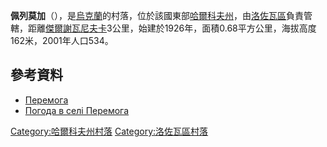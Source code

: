 {{coord|49|2|37|N|36|21|51|E|scale:100000_region:UA|display=title}}

'''佩列莫加'''（{{lang-uk|Перемога}}），是[[烏克蘭|烏克蘭]]的村落，位於該國東部[[哈爾科夫州|哈爾科夫州]]，由[[洛佐瓦區|洛佐瓦區]]負責管轄，距離[[傑爾謝瓦尼夫卡|傑爾謝瓦尼夫卡]]3公里，始建於1926年，面積0.68平方公里，海拔高度162米，2001年人口534。

==參考資料==
* [http://w1.c1.rada.gov.ua/pls/z7502/A005?rdat1=09.01.2009&rf7571=33704 Перемога]{{dead link|date=2017年11月 |bot=InternetArchiveBot |fix-attempted=yes }}
* [http://weather.in.ua/ua/har'kovskaja/19881 Погода в селі Перемога] {{Wayback|url=http://weather.in.ua/ua/har'kovskaja/19881 |date=20160323030222 }}

{{DEFAULTSORT:Перемога}}
[[Category:哈爾科夫州村落|Category:哈爾科夫州村落]]
[[Category:洛佐瓦區村落|Category:洛佐瓦區村落]]


{{Kharkiv-geo-stub}}
